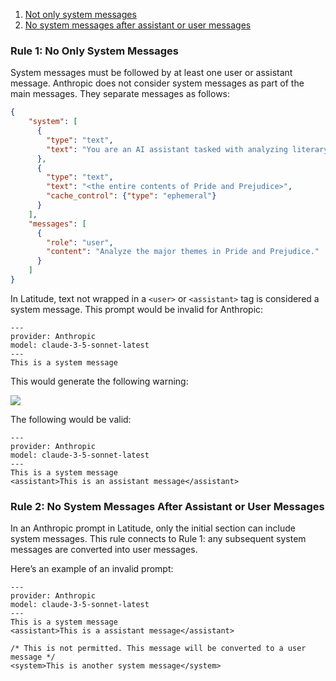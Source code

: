 1. [Not only system messages](#rule-1-no-only-system-messages)
2. [No system messages after assistant or user messages](#rule-2-no-system-messages-after-assistant-or-user-messages)

### Rule 1: No Only System Messages
System messages must be followed by at least one user or assistant message. Anthropic does not consider system messages as part of the main messages. They separate messages as follows:
```json
{
    "system": [
      {
        "type": "text",
        "text": "You are an AI assistant tasked with analyzing literary works. Your goal is to provide insightful commentary on themes, characters, and writing style.\n"
      },
      {
        "type": "text",
        "text": "<the entire contents of Pride and Prejudice>",
        "cache_control": {"type": "ephemeral"}
      }
    ],
    "messages": [
      {
        "role": "user",
        "content": "Analyze the major themes in Pride and Prejudice."
      }
    ]
}
```

In Latitude, text not wrapped in a `<user>` or `<assistant>` tag is considered a system message.
This prompt would be invalid for Anthropic:

```
---
provider: Anthropic
model: claude-3-5-sonnet-latest
---
This is a system message
```

This would generate the following warning:

![](/assets/provider_rules_1.png)


The following would be valid:
```
---
provider: Anthropic
model: claude-3-5-sonnet-latest
---
This is a system message
<assistant>This is an assistant message</assistant>
```

### Rule 2: No System Messages After Assistant or User Messages
In an Anthropic prompt in Latitude, only the initial section can include system messages. This rule connects to Rule 1: any subsequent system messages are converted into user messages.

Here’s an example of an invalid prompt:

```
---
provider: Anthropic
model: claude-3-5-sonnet-latest
---
This is a system message
<assistant>This is a assistant message</assistant>

/* This is not permitted. This message will be converted to a user message */
<system>This is another system message</system>
```
